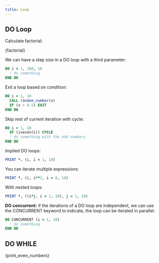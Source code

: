 ```yaml
---
title: Loop
---
```


## DO Loop

Calculate factorial:


<CodeBlock language="fortran" title="src/07_factorial.f90" showLineNumbers>{factorial}</CodeBlock>

We can have a step size in a DO loop with a third parameter:
```fortran
DO i = 1, 100, 10
  ! do something
END DO
```

Exit a loop based on condition:
```fortran
DO i = 1, 10
  CALL random_number(x)
  IF (x > 0.5) EXIT
END DO
```

Skip rest of current iteration with cycle:
```fortran
DO i = 1, 10
  IF (iseven(i)) CYCLE
  ! do something with the odd numbers
END DO
```

Implied DO loops:
```fortran
PRINT *, (i, i = 1, 10)
```

You can iterate multiple expressions:
```fortran
PRINT *, (i, i**2, i = 0, 10)
```

With nested loops:
```fortran
PRINT *, ((i*j, i = 1, 10), j = 1, 10)
```

**DO concurrent:** if the iterations of a DO loop are independent, we can use the
CONCURRENT keyword to indicate, the loop can be iterated in parallel:
```fortran
DO CONCURRENT (i = 1, 10)
  ! do something
END DO
```

## DO WHILE


<CodeBlock language="fortran" title="src/07_print_even_numbers.f90" showLineNumbers>{print_even_numbers}</CodeBlock>
